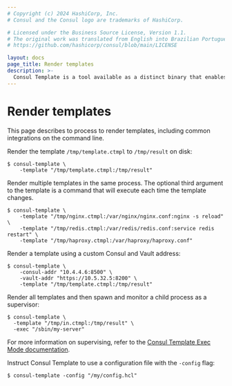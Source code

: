 ```yaml
---
# Copyright (c) 2024 HashiCorp, Inc.
# Consul and the Consul logo are trademarks of HashiCorp.

# Licensed under the Business Source License, Version 1.1.
# The original work was translated from English into Brazilian Portuguese.
# https://github.com/hashicorp/consul/blob/main/LICENSE

layout: docs
page_title: Render templates
description: >-
  Consul Template is a tool available as a distinct binary that enables dynamic application configuration and secrets rotation for Consul deployments based on Go templates.
---
```


# Render templates

This page describes to process to render templates, including common integrations on the command line.

Render the template `/tmp/template.ctmpl` to `/tmp/result` on disk:

```shell-session
$ consul-template \
    -template "/tmp/template.ctmpl:/tmp/result"
```

Render multiple templates in the same process. The optional third argument to the template is a command that will execute each time the template changes.

```shell-session
$ consul-template \
    -template "/tmp/nginx.ctmpl:/var/nginx/nginx.conf:nginx -s reload" \
    -template "/tmp/redis.ctmpl:/var/redis/redis.conf:service redis restart" \
    -template "/tmp/haproxy.ctmpl:/var/haproxy/haproxy.conf"
```

Render a template using a custom Consul and Vault address:

```shell-session
$ consul-template \
    -consul-addr "10.4.4.6:8500" \
    -vault-addr "https://10.5.32.5:8200" \
    -template "/tmp/template.ctmpl:/tmp/result"
```

Render all templates and then spawn and monitor a child process as a supervisor:

```shell-session
$ consul-template \
  -template "/tmp/in.ctmpl:/tmp/result" \
  -exec "/sbin/my-server"
```

For more information on supervising, refer to the [Consul Template Exec Mode documentation](/consul/docs/automate/consul-template/mode#exec-mode).

Instruct Consul Template to use a configuration file with the `-config` flag:

```shell
$ consul-template -config "/my/config.hcl"
```

